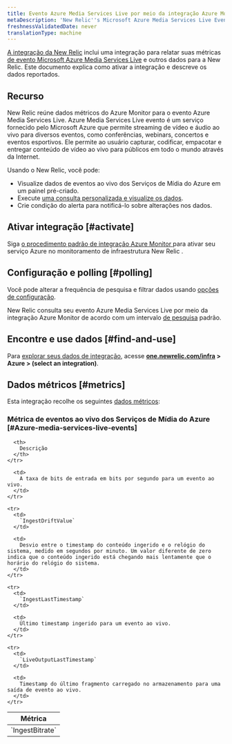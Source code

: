 ```yaml
---
title: Evento Azure Media Services Live por meio da integração Azure Monitor
metaDescription: 'New Relic''s Microsoft Azure Media Services Live Events integration: what data it reports and how to enable it.'
freshnessValidatedDate: never
translationType: machine
---
```


[A integração da New Relic](/docs/infrastructure/integrations-getting-started/getting-started/introduction-infrastructure-integrations) inclui uma integração para relatar suas métricas [de evento Microsoft Azure Media Services Live](https://learn.microsoft.com/en-us/azure/media-services/latest/live-event-streaming-best-practices-guide) e outros dados para a New Relic. Este documento explica como ativar a integração e descreve os dados reportados.

## Recurso

New Relic reúne dados métricos do Azure Monitor para o evento Azure Media Services Live. Azure Media Services Live evento é um serviço fornecido pelo Microsoft Azure que permite streaming de vídeo e áudio ao vivo para diversos eventos, como conferências, webinars, concertos e eventos esportivos. Ele permite ao usuário capturar, codificar, empacotar e entregar conteúdo de vídeo ao vivo para públicos em todo o mundo através da Internet.

Usando o New Relic, você pode:

* Visualize dados de eventos ao vivo dos Serviços de Mídia do Azure em um painel pré-criado.
* Execute [uma consulta personalizada e visualize os dados](/docs/infrastructure/integrations-getting-started/getting-started/use-integration-data-new-relic-insights).
* Crie condição do alerta para notificá-lo sobre alterações nos dados.

## Ativar integração [#activate]

Siga [o procedimento padrão de integração Azure Monitor ](/docs/infrastructure/microsoft-azure-integrations/azure-integrations-list/azure-monitor)para ativar seu serviço Azure no monitoramento de infraestrutura New Relic .

## Configuração e polling [#polling]

Você pode alterar a frequência de pesquisa e filtrar dados usando [opções de configuração](/docs/infrastructure/microsoft-azure-integrations/azure-integrations-list/azure-monitor/#settings).

New Relic consulta seu evento Azure Media Services Live por meio da integração Azure Monitor de acordo com um intervalo [de pesquisa](/docs/infrastructure/microsoft-azure-integrations/azure-integrations-list/azure-monitor/#settings) padrão.

## Encontre e use dados [#find-and-use]

Para [explorar seus dados de integração](/docs/infrastructure/integrations/find-use-infrastructure-integration-data), acesse <DNT>**[one.newrelic.com/infra](https://one.newrelic.com/infra) > Azure > (select an integration)**</DNT>.

## Dados métricos [#metrics]

Esta integração recolhe os seguintes [dados métricos](/docs/infrastructure/integrations-getting-started/getting-started/understand-integration-data-data-types#metric):

### Métrica de eventos ao vivo dos Serviços de Mídia do Azure [#Azure-media-services-live-events]

<table>
  <thead>
    <tr>
      <th style={{ width: "300px" }}>
        Métrica
      </th>

      <th>
        Descrição
      </th>
    </tr>
  </thead>

  <tbody>
    <tr>
      <td>
        `IngestBitrate`
      </td>

      <td>
        A taxa de bits de entrada em bits por segundo para um evento ao vivo.
      </td>
    </tr>

    <tr>
      <td>
        `IngestDriftValue`
      </td>

      <td>
        Desvio entre o timestamp do conteúdo ingerido e o relógio do sistema, medido em segundos por minuto. Um valor diferente de zero indica que o conteúdo ingerido está chegando mais lentamente que o horário do relógio do sistema.
      </td>
    </tr>

    <tr>
      <td>
        `IngestLastTimestamp`
      </td>

      <td>
        Último timestamp ingerido para um evento ao vivo.
      </td>
    </tr>

    <tr>
      <td>
        `LiveOutputLastTimestamp`
      </td>

      <td>
        Timestamp do último fragmento carregado no armazenamento para uma saída de evento ao vivo.
      </td>
    </tr>
  </tbody>
</table>